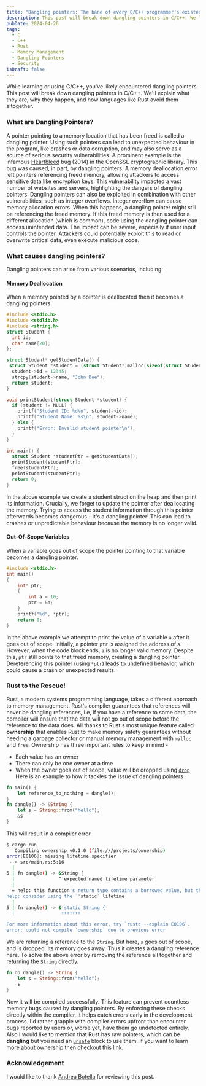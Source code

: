 ```yaml
---
title: "Dangling pointers: The bane of every C/C++ programmer's existence?"
description: This post will break down dangling pointers in C/C++. We'll explain what they are, why they happen, and how languages like Rust avoid them altogether.
pubDate: 2024-04-26
tags: 
  - C
  - C++
  - Rust
  - Memory Management
  - Dangling Pointers
  - Security
isDraft: false
---
```


While learning or using C/C++, you've likely encountered dangling pointers. This post will break down dangling pointers in C/C++. We'll explain what they are, why they happen, and how languages like Rust avoid them altogether.

### What are Dangling Pointers?
 A pointer pointing to a memory location that has been freed is called a dangling pointer. Using such pointers can lead to unexpected behaviour in the program, like crashes or data corruption, and may also serve as a source of serious security vulnerabilities. A prominent example is the infamous  [Heartbleed](https://en.wikipedia.org/wiki/Heartbleed) bug (2014) in the OpenSSL cryptographic library. This bug was caused, in part, by dangling pointers. A memory deallocation error left pointers referencing freed memory, allowing attackers to access sensitive data like encryption keys. This vulnerability impacted a vast number of websites and servers, highlighting the dangers of dangling pointers. Dangling pointers can also be exploited in combination with other vulnerabilities, such as integer overflows. Integer overflow can cause memory allocation errors. When this happens, a dangling pointer might still be referencing the freed memory. If this freed memory is then used for a different allocation (which is common), code using the dangling pointer can access unintended data. The impact can be severe, especially if user input controls the pointer. Attackers could potentially exploit this to read or overwrite critical data, even execute malicious code.
### What causes dangling pointers?
Dangling pointers can arise from various scenarios, including:
#### Memory Deallocation

When a memory pointed by a pointer is deallocated then it becomes a dangling pointers.
```c
#include <stdio.h>
#include <stdlib.h>
#include <string.h>
struct Student {
  int id;
  char name[20];
};

struct Student* getStudentData() {
 struct Student *student = (struct Student*)malloc(sizeof(struct Student));
  student->id = 12345;
  strcpy(student->name, "John Doe");
  return student;
}

void printStudent(struct Student *student) {
  if (student != NULL) {
    printf("Student ID: %d\n", student->id);
    printf("Student Name: %s\n", student->name);
  } else {
    printf("Error: Invalid student pointer\n");
  }
}

int main() {
  struct Student *studentPtr = getStudentData();
  printStudent(studentPtr);
  free(studentPtr);
  printStudent(studentPtr);
  return 0;
}

``` 
In the above example we create a student struct on the heap and then print its information. Crucially, we forget to update the pointer after deallocating the memory. Trying to access the student information through this pointer afterwards becomes dangerous - it's a dangling pointer! This can lead to crashes or unpredictable behaviour because the memory is no longer valid.
####  Out-Of-Scope Variables
When a variable goes out of scope the pointer pointing to that variable becomes a dangling pointer. 
```c
#include <stdio.h>
int main()
{
	int* ptr;
	{
		int a = 10;
		ptr = &a;
	}
	printf("%d", *ptr);
	return 0;
}


```
 In the above example we attempt to print the value of a variable `a` after it goes out of scope. Initially, a pointer `ptr` is assigned the address of `a`. However, when the code block ends, `a` is no longer valid memory. Despite this, `ptr` still points to that freed memory, creating a dangling pointer. Dereferencing this pointer (using `*ptr`) leads to undefined behavior, which could cause a crash or unexpected results.
### Rust to the Rescue!
Rust, a modern systems programming language, takes a different approach to memory management. Rust's compiler guarantees that references will never be dangling references, i.e, if you have a reference to some data, the compiler will ensure that the data will not go out of scope before the reference to the data does.
All thanks to Rust's most unique feature called **ownership** that enables Rust to make memory safety guarantees without needing a garbage collector or manual memory management with `malloc` and `free`.
Ownership has three important rules to keep in mind - 
- Each value has an owner
- There can only be one owner at a time
- When the owner goes out of scope, value will be dropped using [`drop`](https://doc.rust-lang.org/std/ops/trait.Drop.html#tymethod.drop)
Here is an example to how it tackles the issue of dangling pointers
```rust
fn main() {
    let reference_to_nothing = dangle();
}
fn dangle() -> &String {
    let s = String::from("hello");
    &s
}
```
This will result in a compiler error
```bash
$ cargo run
   Compiling ownership v0.1.0 (file:///projects/ownership)
error[E0106]: missing lifetime specifier
 --> src/main.rs:5:16
  |
5 | fn dangle() -> &String {
  |                ^ expected named lifetime parameter
  |
  = help: this function's return type contains a borrowed value, but there is no value for it to be borrowed from
help: consider using the `'static` lifetime
  |
5 | fn dangle() -> &'static String {
  |                 +++++++

For more information about this error, try `rustc --explain E0106`.
error: could not compile `ownership` due to previous error

```

We are returning a reference to the `String`. But here, `s` goes out of scope, and is dropped. Its memory goes away. Thus it creates a dangling reference here. To solve the above error by removing the reference all together and returning the `String` directly.
```rust
fn no_dangle() -> String {
    let s = String::from("hello");
    s
}
```
Now it will be compiled successfully. This feature can prevent countless memory bugs caused by dangling pointers. By enforcing these checks directly within the compiler, it helps catch errors early in the development process. I'd rather grapple with compiler errors upfront than encounter bugs reported by users or, worse yet, have them go undetected entirely.
Also I would like to mention that Rust has raw pointers, which can be __dangling__ but you need an [`unsafe`](https://doc.rust-lang.org/book/ch19-01-unsafe-rust.html) block to use them.
If you want to learn more about ownership then checkout this [link](https://doc.rust-lang.org/book/ch04-01-what-is-ownership.html).
### Acknowledgement
I would like to thank [Andreu Botella](https://github.com/andreubotella/) for reviewing this post.
